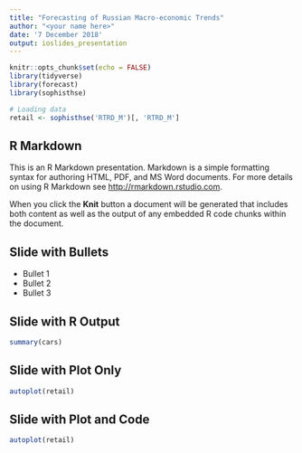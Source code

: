 ```yaml
---
title: "Forecasting of Russian Macro-economic Trends"
author: "<your name here>"
date: '7 December 2018'
output: ioslides_presentation
---
```


```r
knitr::opts_chunk$set(echo = FALSE)
library(tidyverse)
library(forecast)
library(sophisthse)
```

```r
# Loading data
retail <- sophisthse('RTRD_M')[, 'RTRD_M']
```


## R Markdown

This is an R Markdown presentation. Markdown is a simple formatting syntax for authoring HTML, PDF, and MS Word documents. For more details on using R Markdown see <http://rmarkdown.rstudio.com>.

When you click the **Knit** button a document will be generated that includes both content as well as the output of any embedded R code chunks within the document.


## Slide with Bullets

- Bullet 1
- Bullet 2
- Bullet 3

## Slide with R Output

```r
summary(cars)
```

## Slide with Plot Only

```r
autoplot(retail)
```


## Slide with Plot and Code

```r
autoplot(retail)
```


